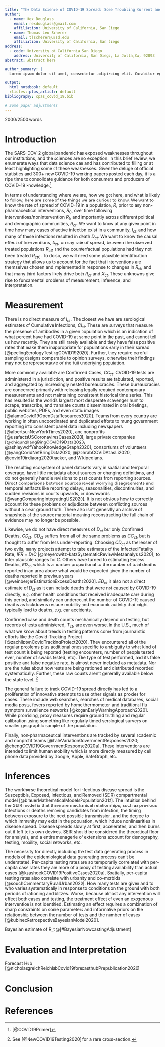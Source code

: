 ```yaml
---
title: "The Data Science of COVID-19 Spread: Some Troubling Current and Future Trends"
author:
  - name: Rex Douglass
    email: rexdouglass@gmail.com
    affiliation: University of California, San Diego
  - name: Thomas Leo Scherer
    email: tlscherer@ucsd.edu
    affiliation: University of California, San Diego
address:
  - code: University of California San Diego
    address: University of California, San Diego, La Jolla,CA, 92093
abstract: Abstract here

author_summary: |
  Lorem ipsum dolor sit amet, consectetur adipiscing elit. Curabitur eget porta erat. Morbi consectetur est vel gravida pretium. Suspendisse ut dui eu ante cursus gravida non sed sem. Nullam sapien tellus, commodo id velit id, eleifend volutpat quam. Phasellus mauris velit, dapibus finibus elementum vel, pulvinar non tellus. Nunc pellentesque pretium diam, quis maximus dolor faucibus id. Nunc convallis sodales ante, ut ullamcorper est egestas vitae. Nam sit amet enim ultrices, ultrices elit pulvinar, volutpat risus.

output: 
  html_notebook: default
  rticles::plos_article: default
bibliography: cpas_covid_19.bib

# Some paper adjustments
---
```


2000/2500 words

# Introduction

The SARS-COV-2 global pandemic has exposed weaknesses throughout our institutions, and the sciences are no exception. In this brief review, we enumerate ways that data science can and has contributed to filling or at least highlighting some of these weaknesses. Given the deluge of official statistics and 300+ new COVID-19 working papers posted each day, it is a ripe time to consolidate guidance for both consumers and producers of COVID-19 knowledge.^[[@COVID19Primer]]

In terms of understanding where we are, how we got here, and what is likely to follow, here are some of the things we are curious to know. We want to know the rate of spread of COVID-19 in a population, $R$, prior to any non-pharmaceutical interventions, $R_{0}$, over time following interventions/nonintervention $R_{t}$, and importantly across different political and demographic communities, $R_{ct}$. We want to know at any given point in time how many cases of active infection exist in a community, $I_{ct}$, and how many of those infections resulted in death $D_{ct}$. We want to know the causal effect of interventions, $X_{ct}$, on say rate of spread, between the observed treated populations $R_{ct1}$ and the counterfactual populations had they not been treated $R_{ct0}$. To do so, we will need some plausible identification strategy that allows us to account for the fact that interventions are themselves chosen and implemented in response to changes in $R_{ct}$, and that many third factors likely drive both $R_{ct}$ and $X_{ct}$. These unknowns give rise to fundamental problems of measurement, inference, and interpretation.

# Measurement

There is no direct measure of $I_{ct}$. The closest we have are serological estimates of Cumulative Infections, $CI_{ct}$. These are surveys that measure the presence of antibodies in a given population which is an indication of what percent have had COVID-19 at some point in the past, and cannot tell us how recently. They are still rarely available and they have false positive rates that make them inappropriate for populations early in their spread [@peelingSerologyTestingCOVID192020]. Further, they require careful sampling designs comparable to opinion surveys, otherwise their findings may not be representatvie of the full underlying population.

More commonly available are Confirmed Cases, $CC_{ct}$. CVOID-19 tests are administered in a jurisdiction, and positive results are tabulated, reported, and aggregated by increasingly nested bureaucracies. These bureaucracies are concerned primarily with releasing legally required contemporary measurements and not maintaining consistent historical time series. This has resulted is the world's largest most desperate scavenger hunt to scrape, transcribe, and translate counts disseminated in oral briefings, public websites, PDFs, and even static images [@alamoCovid19OpenDataResources2020]. Teams from every country are working in often uncoordinated and duplicated efforts to mung government reporting into consistent panel data including newspapers [@albertsunNewYorkTimes2020], and nonprofits [@usafactsUSCoronavirusCases2020], large private companies [@chiqunzhangBingCOVID19Data2020; @ashleywolfYahooKnowledgeGraph2020], consortiums of volunteers [@yangCovidNetBringData2020, @jzohrabCOVIDAtlasLi2020, @covid19indiaorg2020tracker, and Wikipedians.

The resulting ecosystem of panel datasets vary in spatial and temporal coverage, have little metadata about sources or changing definitions, and do not generally handle revisions to past counts from reporting sources. Direct comparisons between sources reveal worrying disagreements and temporal artifacts like reporting delays, seasonalities, discontinuities, and sudden revisions in counts upwards, or downwards [@wangComparingIntegratingUS2020]. It is not obvious how to correctly account for these problems or adjudicate between conflicting sources without a clear ground truth. There also isn't generally an archive of snapshots of the source material meaning reconstructing the full chain of evidence may no longer be possible. 

Likewise, we do not have direct measures of $D_{ct}$ but only Confirmed Deaths, $CD_{ct}$. $CD_{ct}$ suffers from all of the same problems as $CC_{ct}$, but is thought to suffer from less under-reporting. Choosing $CD_{ct}$ as the lesser of two evils, many projects attempt to take estimates of the Infected Fatality Rate, $IFR=D/C$  [@meyerowitz-katzSystematicReviewMetaanalysis2020], to infer plausible ranges for $C$. Others have turned to estimating Excess Deaths, $ED_{ct}$, which is a number proportional to the number of total deaths reported in an area above what would be expected given the number of deaths reported in previous years [@weinbergerEstimationExcessDeaths2020]. $ED_{ct}$ is also not a direct estimate of $D_{ct}$ as it can include deaths that were not caused by COVID-19 directly, e.g. other health conditions that received inadequate care during this period, and similarly can undercount the number of COVID-19 caused deaths as lockdowns reduce mobility and economic activity that might typically lead to deaths, e.g. car accidents.

Confirmed case and death counts mechanically depend on testing, but records of tests administered, $T_{ct}$, are even worse. In the U.S., much of what we know about trends in testing patterns come from journalistic efforts like the Covid-Tracking Project [@zachliptonCovidTrackingProject2020]. They encountered all of the regular problems plus additional ones specific to ambiguity to what kind of test count is being reported (testing encounters, number of people tested ever, number of swabs tested, etc). The type of test performed, and its false positive and false negative rate, is almost never included as metadata. Nor are the rules about how tests are being rationed and distributed recorded systematically. Further, these raw counts aren't generally available below the state level. ^[See [@NewCOVID19Testing2020] for a rare cross-section.] 

The general failure to track COVID-19 spread directly has led to a proliferation of innovative attempts to use other signals as proxies for cases. These include web searches, searches of medical databases, social media posts, fevers reported by home thermometer, and traditional flu symptom survailence networks [@koganEarlyWarningApproach2020]. While promising, proxy measures require ground truthing and regular calibration using something like regularly timed serological surveys on smaller geographic sample of the population.

Finally, non-pharmaceutical interventions are tracked by several academic and nonprofit teams [@haleVariationGovernmentResponses2020; @chengCOVID19GovernmentResponse2020a]. These interventions are intended to limit human mobility which is more directly measured by cell phone data provided by Google, Apple, SafeGraph, etc. <!--need the cite -->

# Inferences

The workhorse theoretical model for infectious disease spread is the Susceptible, Exposed, Infectious, and Removed (SEIR) compartmental model [@brauerMathematicalModelsPopulation2012]. The intuition behind the SEIR model is that there are mechanical relationships, such as previous infections or deaths removing candidates from infection, the timing between exposure to the next possible transmission, and the degree to which immunity may exist in the population, which induce nonlinearities in disease spread. Disease spreads slowly at first, accelerates, and then burns out if left to its own devices. SEIR should be considered the theoretical floor for analysis, and a entire menagerie of extensions account for demography, testing, mobility, social networks, etc. 

The necessity for directly including the test data generating process in models of the epidemiological data generating process can't be understated. Per-capita testing rates are so temporarily correlated with per-capita case rates they are more of a proxy of testing availability than actual cases [@kaashoekCOVID19PositiveCases2020a]. Spatially, per-capita testing rates also correlate with urbanity and co-morbids [@souchCommentaryRuralUrban2020]. How many tests are given and to who varies systematically in response to conditions on the ground with both periods of rationing and blitzes. Worse, because almost any intervention will effect both cases and testing, the treatment effect of even an exogenous intervention is not identified. Estimating an effect requires a combination of sharp constraints on some parameters and informative priors on the relationship between the number of tests and the number of cases [@kubinecRetrospectiveBayesianModel2020].

Bayesian estimate of R_t @[#BayesianNowcastingAdjustment]

# Evaluation and Interpretation




Forecast Hub [@nicholasgreichReichlabCovid19forecasthubPrepublication2020]

# Conclusion



<!-- Null results aren't good evidence

Contrarianism

Uncertainty is ok

Star hunting

# Conclusion





Depending on how closely one follows COVID-19 research, it may come as more or less of a surprise that our understanding of this pandemic is nowhere near that of the ideal. On the one hand, COVID-19 statistics are ubiquitous, over 300 new COVID-19 pre-publication papers are posted a day [@COVID19Primer], many countries have brought the spread under control, and there is race to complete trials on a number of vaccine candidates. On the other hand, there are a seemingly endless parade of reports on failures of testing, flip-flopping guidance on masks, flip-flopping guidance on mass-events, government efforts to limit or misrepresent case counts, etc. Not every country, has their spread under control, and many are just now beginning to enter their curves. These problems are just the tip of the iceberg for our issues of understanding this pandemic. Many of the things we take for granted are problematic in sometimes subtle ways.



Perhaps most taken for granted is that we have a clear understanding of how we got to this point, in terms of the introduction, spread, and decline of COVID-19 infections and deaths. We don't. Largely because, the institutional process of how measurements are taken, aggregated, and shared are often a larger source of variation than the actual empirical phenomenon. We have an increasingly sophisticated surveillance system, but its resolution is still too course to tell much more beyond general macro trends. Further, it started from such a low point, that most of the very important information about how the disease spread at the outset may be lost to time entirely.

Take the most widely reported figure, confirmed cases. As of this writing, the U.S. Centers for Disease Control reports 5.2 million cases in the United States [@cdcCoronavirusDisease20192020]. The CDC does not directly measure COVID-19 cases, it is an aggregator of reports from 60 local, state, territorial, and tribal public health authorities. These different jurisdictions do not always define cases the same way, nor are those definitions constant over time. ^[In April 14, 2020 the CDC started adding together both reports of confirmed and probable, even though some states don't report probable cases or aggregate the two.] The CDC has some ability to reach directly past states to hospitals and laboratories through the Emerging Infections Program (EIP) and the Influenza Hospitalization Surveillance Project (IHSP), but it is for a limited sample of participating locations. ^[The CARES Act in March of 2020 standardized some reporting requirements from states to the CDC, but then for unclear reasons reporting was abruptly transferred to Health and Human Services (HHS). The picture at the state level and below isn't better. States also are aggregaters from hospitals, healthcare providers, and laboratories.] Depending on their size, cities have their own additional reporting structure that rivals some states. 






# Problems of Inference

In practical terms, this means that one of the main inputs to our epidemiological models isn't fixed, it is the product of its own data generating process with both error and systematic determinants. Very few models take this into account, and at a minimum their confidence intervals should be considered a lower bound of uncertainty. That is especially true toward the early months of the pandemic when reporting was most quickly changing.


Surveys

One might want to try to use positivity rate instead of case counts, but as the case count rises, 

cases and deaths
IFR should be bimodal and varies over time.



Other efforts are focused on using novel signals 

COVID-19 as an instrument.

Model evaluation



Government responses "13,000 such policy announcements across more than 195 countries" [@chengCOVID19GovernmentResponse2020]

Medical work with bad statistics

Social science with sophisticated statistics but no epidemiological model

Star hunting rather than explaining

Little evaluation, short memories, constantly changing models and forcasts.


# Problems of Scientific Culture

Science is about being curious about the true state of the world. Intellectual curious is not just a motivation, but also an ethical guardrail against outside pressures. Too often, society rewards bad science with attention, prestige, and accolades. Bad science may be propped up in order to support preferred policies, justify profitable behavior, or simply as entertainment. COVID-19 is no exception, even though the stakes are literally life and death. To move beyond past failures, our work must be driven by intellectual curiousity. 

Contrarianism

Problems of contrarianism

Conformity
Similarly 

-Bad papers getting through
-Rough papers getting withdrawn
-General intolerance for uncertainty

The insistence we have an answer undermined the political and social capital we need to fund and find ethical designs for challenge studies that can actually answer the question. The shift in public campaign strategy generates distrust of experts and conspiracy theories making it more difficult to deliver expert guidance on other issues. There are always some predictable and unpredictable second order effects from misleading people. Over representing the evidence behind masks can mislead people into thinking that masks are more important than or trade off with more effective strategies like social distancing.

The dirty secret of COVID-19 modeling is that there just isn't that much unique information there. You can torture a panel dataset with a small number of units and a high auto-correlation between time units into telling you whatever you want, but that doesn't make it true.




# Conclusion

Don't be discouraged but do the reading.



Comparisons across these different collection highlight major discrepancies between the series, 
Most case counts are geographic, even though there is growing evidence of differential rates across age and race.



As political scientists, we are constantly running into data challenges as we try to understand concepts and behaviors that are hard to measure. In contrast, working with COVID-19 should be relatively straight forward. Governments are routinely reporting the number of cases and deaths which we can simply merge into our datasets and include in a regression. To do so would be to propagate a lie. Before we continue with any COVID research, we must show data humility and understand what we are actually working with.



Desperately looking for other kinds of measurements but no real ground truth
The sensors we use to estimate infections have their own complicated data generating processes which we also don't know and can't measure well.

-->

# References
